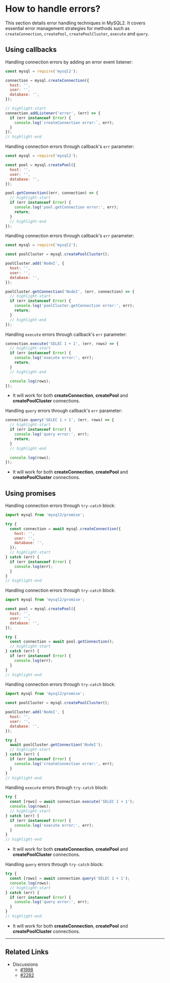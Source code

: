 
# How to handle errors?

This section details error handling techniques in MySQL2. It covers essential error management strategies for methods such as `createConnection`, `createPool`, `createPoolCluster`, `execute` and `query`.

## Using callbacks

<FAQ title='createConnection'>

<Stability
  level={2}
  message='This solution has been tested and confirmed as the correct answer.'
/>

Handling connection errors by adding an error event listener:

```js
const mysql = require('mysql2');

connection = mysql.createConnection({
  host: '',
  user: '',
  database: '',
});

// highlight-start
connection.addListener('error', (err) => {
  if (err instanceof Error) {
    console.log(`createConnection error:`, err);
  }
});
// highlight-end
```

</FAQ>

<FAQ title='createPool'>

<Stability level={2} message='This solution has been tested.' />

Handling connection errors through callback's `err` parameter:

```js
const mysql = require('mysql2');

const pool = mysql.createPool({
  host: '',
  user: '',
  database: '',
});

pool.getConnection((err, connection) => {
  // highlight-start
  if (err instanceof Error) {
    console.log('pool.getConnection error:', err);
    return;
  }
  // highlight-end
});
```

</FAQ>

<FAQ title='createPoolCluster'>

<Stability level={2} message='This solution has been tested.' />

Handling connection errors through callback's `err` parameter:

```js
const mysql = require('mysql2');

const poolCluster = mysql.createPoolCluster();

poolCluster.add('NodeI', {
  host: '',
  user: '',
  database: '',
});

poolCluster.getConnection('NodeI', (err, connection) => {
  // highlight-start
  if (err instanceof Error) {
    console.log('poolCluster.getConnection error:', err);
    return;
  }
  // highlight-end
});
```

</FAQ>

<FAQ title='execute'>

<Stability level={2} message='This solution has been tested.' />

Handling `execute` errors through callback's `err` parameter:

```js
connection.execute('SELEC 1 + 1', (err, rows) => {
  // highlight-start
  if (err instanceof Error) {
    console.log('execute error:', err);
    return;
  }
  // highlight-end

  console.log(rows);
});
```

- It will work for both **createConnection**, **createPool** and **createPoolCluster** connections.

</FAQ>

<FAQ title='query'>

<Stability level={2} message='This solution has been tested.' />

Handling `query` errors through callback's `err` parameter:

```js
connection.query('SELEC 1 + 1', (err, rows) => {
  // highlight-start
  if (err instanceof Error) {
    console.log('query error:', err);
    return;
  }
  // highlight-end

  console.log(rows);
});
```

- It will work for both **createConnection**, **createPool** and **createPoolCluster** connections.

</FAQ>

## Using promises

<FAQ title='createConnection'>

<Stability
  level={2}
  message='This solution has been tested and confirmed as the correct answer.'
/>

Handling connection errors through `try-catch` block:

```js
import mysql from 'mysql2/promise';

try {
  const connection = await mysql.createConnection({
    host: '',
    user: '',
    database: '',
  });
  // highlight-start
} catch (err) {
  if (err instanceof Error) {
    console.log(err);
  }
}
// highlight-end
```

</FAQ>

<FAQ title='createPool'>

<Stability level={2} message='This solution has been tested.' />

Handling connection errors through `try-catch` block:

```js
import mysql from 'mysql2/promise';

const pool = mysql.createPool({
  host: '',
  user: '',
  database: '',
});

try {
  const connection = await pool.getConnection();
  // highlight-start
} catch (err) {
  if (err instanceof Error) {
    console.log(err);
  }
}
// highlight-end
```

</FAQ>

<FAQ title='createPoolCluster'>

<Stability level={2} message='This solution has been tested.' />

Handling connection errors through `try-catch` block:

```js
import mysql from 'mysql2/promise';

const poolCluster = mysql.createPoolCluster();

poolCluster.add('NodeI', {
  host: '',
  user: '',
  database: '',
});

try {
  await poolCluster.getConnection('NodeI');
  // highlight-start
} catch (err) {
  if (err instanceof Error) {
    console.log('createConnection error:', err);
  }
}
// highlight-end
```

</FAQ>

<FAQ title='execute'>

<Stability level={2} message='This solution has been tested.' />

Handling `execute` errors through `try-catch` block:

```js
try {
  const [rows] = await connection.execute('SELEC 1 + 1');
  console.log(rows);
  // highlight-start
} catch (err) {
  if (err instanceof Error) {
    console.log('execute error:', err);
  }
}
// highlight-end
```

- It will work for both **createConnection**, **createPool** and **createPoolCluster** connections.

</FAQ>

<FAQ title='query'>

<Stability level={2} message='This solution has been tested.' />

Handling `query` errors through `try-catch` block:

```js
try {
  const [rows] = await connection.query('SELEC 1 + 1');
  console.log(rows);
  // highlight-start
} catch (err) {
  if (err instanceof Error) {
    console.log('query error:', err);
  }
}
// highlight-end
```

- It will work for both **createConnection**, **createPool** and **createPoolCluster** connections.

</FAQ>

---

## Related Links

- Discussions
  - [#1998](https://github.com/sidorares/node-mysql2/discussions/1998)
  - [#2282](https://github.com/sidorares/node-mysql2/discussions/2282)
